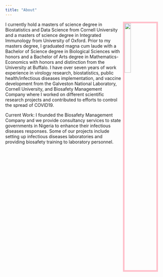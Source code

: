 ```yaml
---
title: "About"
---
```


<link rel="stylesheet" href="styles.css" type="text/css">

<img src= "IMG_1681.jpeg" style="width:20%; border:5px solid; color: pink; margin-right: 20px" align="right">

I currently hold a masters of science degree in Biostatistics and Data Science from Cornell University and a masters of science degree in Integrated Immunology from University of Oxford. Prior to my masters degree, I graduated magna cum laude with a Bachelor of Science degree in Biological Sciences with honors and a Bachelor of Arts degree in Mathematics-Economics with honors and distinction from the University at Buffalo. I have over seven years of work experience in virology research, biostatistics, public health/infectious diseases implementation, and vaccine development from the Galveston National Laboratory, Cornell University, and Biosafety Management Company where I worked on different scientific research projects and contributed to efforts to control the spread of COVID19. 
 
Current Work:
I founded the Biosafety Management Company and we provide consultancy services to state governments in Nigeria to enhance their infectious diseases responses. Some of our projects include setting up infectious diseases laboratories and providing biosafety training to laboratory personnel. 